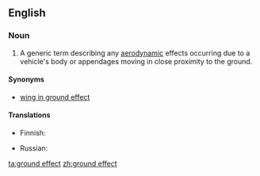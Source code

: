 ==English==

===Noun===
{{en-noun|head=[[ground]] [[effect]]}}

# {{context|aeronautics|lang=en}} A generic term describing any [[aerodynamic]] effects occurring due to a vehicle's body or appendages moving in close proximity to the ground.

====Synonyms====
* [[wing in ground effect]]

====Translations====
{{trans-top|aerodynamic effect}}
* Finnish: {{t|fi|maavaikutus}}
{{trans-mid}}
* Russian: {{t|ru|экранный эффе́кт|m}}
{{trans-bottom}}

[[ta:ground effect]]
[[zh:ground effect]]
